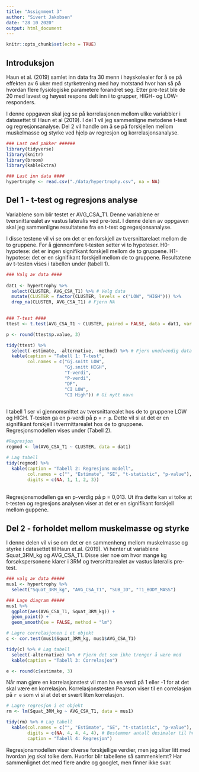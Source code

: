 ```yaml
---
title: "Assignment 3"
author: "Sivert Jakobsen"
date: "28 10 2020"
output: html_document
---
```


```r
knitr::opts_chunk$set(echo = TRUE)
```
## Introduksjon 
Haun et al. (2019) samlet inn data fra 30 menn i høyskolealer for å se på effekten av 6 uker med styrketrening med høy motstand hvor han så på hvordan flere fysiologiske parametere forandret seg. Etter pre-test ble de 20 med lavest og høyest respons delt inn i to grupper, HIGH- og LOW-responders. 

I denne oppgaven skal jeg se på korrelasjonen mellom ulike variabbler i datasettet til Haun et al (2019). I del 1 vil jeg sammenligne metodene t-test og regresjonsanalyse. Del 2 vil handle om å se på forskjellen mellom muskelmasse og styrke ved hjelp av regresjon og korrelasjonsanalyse.  

```r
### Last ned pakker ######
library(tidyverse)
library(knitr)
library(broom)
library(kableExtra)

### Last inn data ####
hypertrophy <- read.csv("./data/hypertrophy.csv", na = NA)
```

## Del 1 - t-test og regresjons analyse 
Variablene som blir testet er AVG_CSA_T1. Denne variablene er tversnittarealet av vastus lateralis ved pre-test. I denne delen av oppgaven skal jeg sammenligne resultatene fra en t-test og regesjonsanalyse. 

I disse testene vil vi se om det er en forskjell av tversnittarelaet mellom de to gruppene. For å gjennomføre t-testen setter vi to hypoteser. H0-hypotese: det er ingen signifikant forskjell mellom de to gruppene. H1-hypotese: det er en signifikant forskjell mellom de to gruppene. Resultatene av t-testen vises i tabellen under (tabell 1). 

```r
### Valg av data ####
 
dat1 <- hypertrophy %>%
  select(CLUSTER, AVG_CSA_T1) %>% # Velg data
  mutate(CLUSTER = factor(CLUSTER, levels = c("LOW", "HIGH"))) %>%
  drop_na(CLUSTER, AVG_CSA_T1) # Fjern NA
 

### T-test ####
ttest <- t.test(AVG_CSA_T1 ~ CLUSTER, paired = FALSE, data = dat1, var.equal = TRUE)

p <- round(ttest$p.value, 3)

tidy(ttest) %>%
  select(-estimate, -alternative, -method) %>% # Fjern unødvendig data
  kable(caption = "Tabell 1: T-test",
        col.names = c("Gj.snitt LOW", 
                      "Gj.snitt HIGH", 
                      "T-verdi", 
                      "P-verdi", 
                      "DF", 
                      "CI LOW", 
                      "CI High")) # Gi nytt navn
      
```

I tabell 1 ser vi gjennomsnittet av tversnittarealet hos de to gruppene LOW og HIGH. T-testen ga en p-verdi på p = `r p`. Dette vil si at det er en signifikant forskjell i tverrnittarealet hos de to gruppene. Regresjonsmodellen vises under (Tabell 2). 

```r
#Regresjon 
regmod <- lm(AVG_CSA_T1 ~ CLUSTER, data = dat1)

# Lag tabell
tidy(regmod) %>%
  kable(caption = "Tabell 2: Regresjons modell", 
        col.names = c("", "Estimate", "SE", "t-statistic", "p-value"), 
        digits = c(NA, 1, 1, 2, 3))

```
<br />
Regresjonsmodellen ga en p-verdig på p = 0,013. Ut ifra dette kan vi tolke at t-testen og regresjons analysen viser at det er en signifikant forskjell mellom guppene. 

## Del 2 - forholdet mellom muskelmasse og styrke
I denne delen vil vi se om det er en sammenheng mellom muskelmasse og styrke i datasettet til Haun et.al. (2019). Vi henter ut variablene Squat_3RM_kg og AVG_CSA_T1. Disse sier noe om hvor mange kg forsøkspersonene klarer i 3RM og tversnittarealet av  vastus lateralis pre-test.

```r
### valg av data #####
mus1 <- hypertrophy %>%
  select("Squat_3RM_kg", "AVG_CSA_T1", "SUB_ID", "T1_BODY_MASS")

### Lage diagram #####
mus1 %>%
  ggplot(aes(AVG_CSA_T1, Squat_3RM_kg)) + 
  geom_point() + 
  geom_smooth(se = FALSE, method = "lm")
```

```r
# Lagre correlasjonen i et objekt 
c <- cor.test(mus1$Squat_3RM_kg, mus1$AVG_CSA_T1)

tidy(c) %>% # Lag tabell
  select(-alternative) %>% # Fjern det som ikke trenger å være med
  kable(caption = "Tabell 3: Correlasjon")

e <- round(c$estimate, 3)
```

Når man gjøre en korrelasjonstest vil man ha en verdi på 1 eller -1 for at det skal være en korrelasjon. Korrelasjonstesten Pearson viser til en correlasjon på `r e` som vi si at det er svært liten korrelasjon.

```r
# Lagre regresjon i et objekt 
rm <- lm(Squat_3RM_kg ~ AVG_CSA_T1, data = mus1)

tidy(rm) %>% # Lag tabell
  kable(col.names = c("", "Estimate", "SE", "t-statistic", "p-value"), # Colum navn
        digits = c(NA, 4, 4, 4, 4), # Bestemmer antall desimaler til hver verdi
        caption = "Tabell 4: Regresjon")
```

Regresjonsmodellen viser diverse forskjellige verdier, men jeg sliter litt med hvordan jeg skal tolke dem. 
Hvorfor blir tabellene så sammenklemt? Har sammenlignet det med flere andre og googlet, men finner ikke svar. 


      